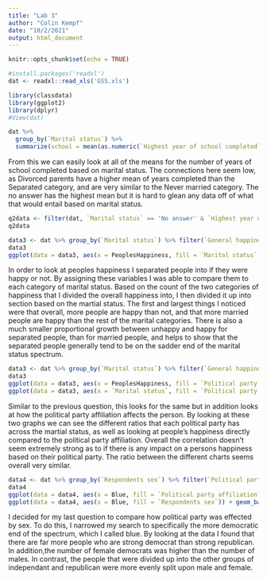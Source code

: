 ```yaml
---
title: "Lab 3"
author: "Colin Kempf"
date: "10/2/2021"
output: html_document
---
```


```r
knitr::opts_chunk$set(echo = TRUE)
```

```r
#install.packages('readxl')
dat <- readxl::read_xls('GSS.xls')
```

```r
library(classdata)
library(ggplot2)
library(dplyr)
#View(dat)
```

```r
dat %>% 
  group_by(`Marital status`) %>% 
  summarize(school = mean(as.numeric(`Highest year of school completed`), na.rm=TRUE))
```
From this we can easily look at all of the means for the number of years of school completed based on marital status. The connections here seem low, as Divorced parents have a higher mean of years completed than the Separated category, and are very similar to the Never married category. The no answer has the highest mean but it is hard to glean any data off of what that would entail based on marital status. 

```r
q2data <- filter(dat, `Marital status` == 'No answer' & `Highest year of school completed` > 15.5 | `Marital status` == 'Never married' & `Highest year of school completed` > 13.4 | `Marital status` == 'Divorced' & `Highest year of school completed` > 13.1 | `Marital status` == 'Married' & `Highest year of school completed` > 13.0 | `Marital status` == 'separated' & `Highest year of school completed` > 11.9 | `Marital status` == 'widowed' & `Highest year of school completed` > 11.2)
q2data
```


```r
data3 <- dat %>% group_by(`Marital status`) %>% filter(`General happiness` %in% c('Very happy', 'Pretty happy', 'Not too happy')) %>% mutate(PeoplesHappiness = (`General happiness` %in% c('Very happy', 'Pretty happy'))) %>% select(`General happiness`, PeoplesHappiness)
data3
ggplot(data = data3, aes(x = PeoplesHappiness, fill = `Marital status`)) + geom_bar()
```
In order to look at peoples happiness I separated people into if they were happy or not. By assigning these variables I was able to compare them to each category of marital status. Based on the count of the two categories of happiness that I divided the overall happiness into, I then divided it up into section based on the martial status. The first and largest things I noticed were that overall, more people are happy than not, and that more married people are happy than the rest of the marital categories. There is also a much smaller proportional growth between unhappy and happy for separated people, than for married people, and helps to show that the separated people generally tend to be on the sadder end of the marital status spectrum. 

```r
data3 <- dat %>% group_by(`Marital status`) %>% filter(`General happiness` %in% c('Very happy', 'Pretty happy', 'Not too happy')) %>% mutate(PeoplesHappiness = (`General happiness` %in% c('Very happy', 'Pretty happy'))) %>% select(`General happiness`, PeoplesHappiness, `Political party affiliation`) 
data3
ggplot(data = data3, aes(x = PeoplesHappiness, fill = `Political party affiliation`)) + geom_bar()
ggplot(data = data3, aes(x = `Marital status`, fill = `Political party affiliation`)) + geom_bar()
```
Similar to the previous question, this looks for the same but in addition looks at how the political party affiliation affects the person. By looking at these two graphs we can see the different ratios that each political party has across the martial status, as well as looking at people's happiness directly compared to the political party affiliation. Overall the correlation doesn't seem extremely strong as to if there is any impact on a persons happiness based on their political party. The ratio between the different charts seems overall very similar. 

```r
data4 <- dat %>% group_by(`Respondents sex`) %>% filter(`Political party affiliation` %in% c('Ind,near dem', 'Not str democrat', 'Independent', 'Strong democrat', 'Not str republican', 'Ind,near rep', 'Strong republican')) %>% mutate(Blue = (`Political party affiliation` %in% c('Ind,near dem', 'Strong democrat'))) %>% select(`Political party affiliation`, Blue)
data4
ggplot(data = data4, aes(x = Blue, fill = `Political party affiliation`)) + geom_bar()
ggplot(data = data4, aes(x = Blue, fill = `Respondents sex`)) + geom_bar()
```

I decided for my last question to compare how political party was effected by sex. To do this, I narrowed my search to specifically  the more democratic end of the spectrum, which I called blue. By looking at the data I found that there are far more people who are strong democrat than strong republican. In addition,the number of female democrats was higher than the number of males. In contrast, the people that were divided up into the other groups of independant and republican were more evenly split upon male and female.